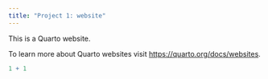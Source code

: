 ```yaml
---
title: "Project 1: website"
---
```


This is a Quarto website.

To learn more about Quarto websites visit <https://quarto.org/docs/websites>.

```r
1 + 1
```
